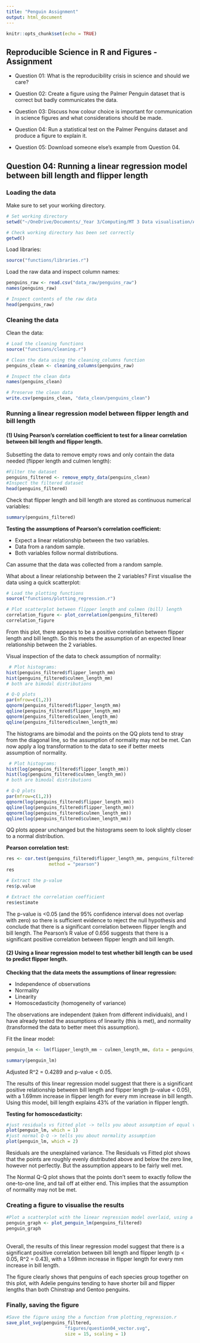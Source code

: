 ```yaml
---
title: "Penguin Assignment"
output: html_document
---
```


```r
knitr::opts_chunk$set(echo = TRUE)
```


## Reproducible Science in R and Figures - Assignment

* Question 01: What is the reproducibility crisis in science and should we care?

* Question 02: Create a figure using the Palmer Penguin dataset that is correct but badly communicates the data.

* Question 03: Discuss how colour choice is important for communication in science figures and what considerations should be made.

* Question 04: Run a statistical test on the Palmer Penguins dataset and produce a figure to explain it.

* Question 05: Download someone else's example from Question 04.


## Question 04: Running a linear regression model between bill length and flipper length

### Loading the data

Make sure to set your working directory.
```r

# Set working directory
setwd("~/OneDrive/Documents/_Year 3/Computing/MT 3 Data visualisation/Assignment")

```

```r

# Check working directory has been set correctly
getwd()

```


Load libraries:
```r

source("functions/libraries.r")

```


Load the raw data and inspect column names:
```r

penguins_raw <- read.csv("data_raw/penguins_raw")
names(penguins_raw)

```
```r

# Inspect contents of the raw data
head(penguins_raw)

```



### Cleaning the data

Clean the data:
```r

# Load the cleaning functions
source("functions/cleaning.r")

# Clean the data using the cleaning_columns function
penguins_clean <- cleaning_columns(penguins_raw)

# Inspect the clean data
names(penguins_clean)

# Preserve the clean data
write.csv(penguins_clean, "data_clean/penguins_clean")

```



### Running a linear regression model between flipper length and bill length

#### (1) Using Pearson's correlation coefficient to test for a linear correlation between bill length and flipper length.


Subsetting the data to remove empty rows and only contain the data needed (flipper length and culmen length):
```r

#Filter the dataset
penguins_filtered <- remove_empty_data(penguins_clean)
#Inspect the filtered dataset
head(penguins_filtered)

```

Check that flipper length and bill length are stored as continuous numerical variables:
```r

summary(penguins_filtered)

```


**Testing the assumptions of Pearson's correlation coefficient:**

* Expect a linear relationship between the two variables.
* Data from a random sample.
* Both variables follow normal distributions.

Can assume that the data was collected from a random sample.

What about a linear relationship between the 2 variables? First visualise the data using a quick scatterplot:
```r

# Load the plotting functions
source("functions/plotting_regression.r")

# Plot scatterplot between flipper length and culmen (bill) length
correlation_figure <- plot_correlation(penguins_filtered)
correlation_figure

```
From this plot, there appears to be a positive correlation between flipper length and bill length. So this meets the assumption of an expected linear relationship between the 2 variables.


Visual inspection of the data to check assumption of normality:
```r

 # Plot histograms:
hist(penguins_filtered$flipper_length_mm)
hist(penguins_filtered$culmen_length_mm)
# both are bimodal distributions

# Q-Q plots
par(mfrow=c(1,2))
qqnorm(penguins_filtered$flipper_length_mm)
qqline(penguins_filtered$flipper_length_mm)
qqnorm(penguins_filtered$culmen_length_mm)
qqline(penguins_filtered$culmen_length_mm)

```
The histograms are bimodal and the points on the QQ plots tend to stray from the diagonal line, so the assumption of normality may not be met. Can now apply a log transformation to the data to see if better meets assumption of normality.

```r

 # Plot histograms:
hist(log(penguins_filtered$flipper_length_mm))
hist(log(penguins_filtered$culmen_length_mm))
# both are bimodal distributions

# Q-Q plots
par(mfrow=c(1,2))
qqnorm(log(penguins_filtered$flipper_length_mm))
qqline(log(penguins_filtered$flipper_length_mm))
qqnorm(log(penguins_filtered$culmen_length_mm))
qqline(log(penguins_filtered$culmen_length_mm))

```
QQ plots appear unchanged but the histograms seem to look slightly closer to a normal distribution.


**Pearson correlation test:**
```r

res <- cor.test(penguins_filtered$flipper_length_mm, penguins_filtered$culmen_length_mm,
                method = "pearson")
res

# Extract the p-value
res$p.value

# Extract the correlation coefficient
res$estimate

```
The p-value is <0.05 (and the 95% confidence interval does not overlap with zero) so there is sufficient evidence to reject the null hypothesis and conclude that there is a significant correlation between flipper length and bill length. The Pearson's R value of 0.656 suggests that there is a significant positive correlation between flipper length and bill length. 



#### (2) Using a linear regression model to test whether bill length can be used to predict flipper length.

**Checking that the data meets the assumptions of linear regression:**

* Independence of observations
* Normality
* Linearity
* Homoscedasticity (homogeneity of variance)

The observations are independent (taken from different individuals), and I have already tested the assumptions of linearity (this is met), and normality (transformed the data to better meet this assumption). 

Fit the linear model:
```r

penguin_lm <- lm(flipper_length_mm ~ culmen_length_mm, data = penguins_filtered)

summary(penguin_lm)

```
Adjusted R^2 = 0.4289 and p-value < 0.05.

The results of this linear regression model suggest that there is a significant positive relationship between bill length and flipper length (p-value < 0.05), with a 1.69mm increase in flipper length for every mm increase in bill length. Using this model, bill length explains 43% of the variation in flipper length.


**Testing for homoscedasticity:**
```r

#just residuals vs fitted plot -> tells you about assumption of equal variance
plot(penguin_lm, which = 1)
#just normal Q-Q -> tells you about normality assumption
plot(penguin_lm, which = 2)

```

Residuals are the unexplained variance. The Residuals vs Fitted plot shows that the points are roughly evenly distributed above and below the zero line, however not perfectly. But the assumption appears to be fairly well met.

The Normal Q-Q plot shows that the points don't seem to exactly follow the one-to-one line, and tail off at either end. This implies that the assumption of normality may not be met.


### Creating a figure to visualise the results
```r

#Plot a scatterplot with the linear regression model overlaid, using a function from plotting_regression.r
penguin_graph <- plot_penguin_lm(penguins_filtered)
penguin_graph

```
\
Overall, the results of this linear regression model suggest that there is a significant positive correlation between bill length and flipper length (p < 0.05, R^2 = 0.43), with a 1.69mm increase in flipper length for every mm increase in bill length.

The figure clearly shows that penguins of each species group together on this plot, with Adelie penguins tending to have shorter bill and flipper lengths than both Chinstrap and Gentoo penguins. 


### Finally, saving the figure
```r

#Save the figure using the a function from plotting_regression.r
save_plot_svg(penguins_filtered, 
                      "figures/question04_vector.svg", 
                      size = 15, scaling = 1)

```


